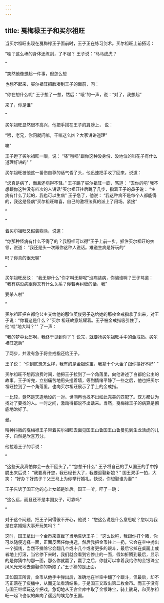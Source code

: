 ```yaml
---
---
---
```

title: 戛梅禄王子和买尔祖旺
---



当买尔祖旺出现在戛梅禄王子面前时，王子正在练习剑术。买尔祖旺上前搭话：

“哇？这么棒的身体还练剑，了不起？
王子说：“马马虎虎？

”

”突然他像想起一件事，但怎么想

也想不起来，买尔祖旺把脸凑到王子的面前，问：

“你在想什么呢"
王子想了一想，然后：“哦”的一声，说：“对了，我想起”

来了，你是谁"

”

买尔祖旺显然很不高兴，他把手搭在王子的肩膀上，
说：

“喂，老兄，你问就问嘛，干嘛这么凶？大家讲讲道理”

嘛"

王子瞪了买尔祖旺一眼，说：
“呸"哦呸"跟你这种没身份、没地位的叫花子有什么道理好讲的"
”

买尔祖旺被他这一番伤自尊的话气昏了头，他迅速把手收了回来，说道：

“您真是病了，而且还病得不轻。”
王子踢了买尔祖旺一脚，骂道：
“去你的吧"我不想跟你这种没有档次的人讲话"买尔祖旺往后跳了几步，指着王子的鼻子说：
“生病有什么了起的，我也可以生病"
王子急了，他说：
“我这种病不是每个人都能得的，我这是怪病"买尔祖旺暗喜，自己的激将法真的派上了用场。紧接”

”

”

着买尔祖旺又假装糊涂，说道：

“你那种怪病有什么不得了的？我照样可以得"王子上前一步，抓住买尔祖旺的衣领，说道：
“我还是头一次跟你这种人说话。难道生病是好玩的”

吗？你真的很无聊"

”

买尔祖旺反驳：
“我无聊什么"你才叫无聊呢"没病装病，你骗谁啊？王子骂道：
“我有病没病跟你又有什么关系？你若再纠缠的话，我”

要杀人啦"

”

买尔祖旺把白都伦公主交给他的那位英俊男子送给她的那枚金戒指拿了出来，对王子说：“你看这是什么？”买尔
祖旺故意炫耀着。王子被金戒指吸引住了，他“哇”地大叫？""
了一声：

“我的梦中女郎啊，我终于见到你了？
说完，就要抢买尔祖旺手中的金戒指。买尔祖旺退后”

了两步，并没有急于将金戒指还给王子。

王子说：
“你到底想怎么样，我有的是金银珠宝，我拿十个大金子跟你换好不好"
”

买尔祖旺不想再浪费时间，他把王子拉到了一个角落里，向他讲述了白都伦公主的故事。王子听完，立刻痛苦地用头撞着墙，等到情绪平静了一些之后，他也把买尔祖旺拉到了一个角落里，也向买尔祖旺展示了手上的金戒指。

一比较，竟然是天造地设的一对。世间再也找不出如此完美的匹配了。双方都认为找对了要找的人。一时之间，激动得都说不出话来。当然，戛梅禄王子的病算是彻底地治好了。

曼。

精神抖擞的戛梅禄王子带着买尔祖旺去面见国王山鲁国王山鲁曼见到生龙活虎的儿子，自然是欣喜万分。

他拉着王子的手说：

”

“这些天我真怕你会一去不回头了。”
“您想干什么"
王子将自己的手从国王的手中挣脱出来后说：
“我要离开您，我已经长大了，我要迎娶新娘？”
国王双手一拍，大笑：
“好办？好孩子？父王马上为你举行婚礼。快说，你想娶谁为妻"
”

王子告诉了国王他的心上女郎是谁后。国王一听，吓了一跳：

“这么远，而且还不是本国女子，可靠吗"

”



对于这个问题，把王子问得很不开心，他说：
“您这么说是什么意思呢？您以为我是在拿婚姻大事开玩笑吗？
”

这时，国王拿出一个金币来直截了当地告诉王子：
“这么说吧，我跟你打个赌，你可以随便选择一面，正面反面任你挑选，然后我把金币往上一扔，它会在空中抛出一个弧线，当然不排除它会翻几个或十几个或者更多的跟斗，最后它掉在桌面上或者地上打滚，当它停下来时，我们就会看到它停止的一面，假如折腾到最后，显示的是你猜中的那一面，那么你就赢了，赢了之后，你就可以拿着我给你的金银珠宝风风光光地去迎娶你的新娘了。”王子猜的是正面。

正如国王所言，金币从他手中弹出后，准确地在半空中翻了个跟斗，但最后，却不巧正落在了痰桶中，从而无法看清结果。于是国王又取出第二枚金币。而王子没有与国王继续玩这个把戏，急切地从王宫金库中取了金银珠宝，骑上骏马，和买尔祖旺一起飞也似的奔向了遥远的埃尤尔王国。